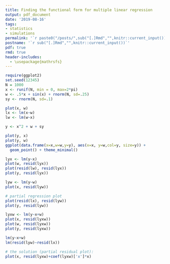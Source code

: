 ```yaml
---
title: Finding the functional form for multiple linear regression
output: pdf_document
date: '2019-08-16'
tags:
- statistics 
- simulations
permalink: '`r paste0("/posts/",sub("[.]Rmd","",knitr::current_input()),"/")`'
postname: '`r sub("[.]Rmd","",knitr::current_input())`'
pdf: true
rmd: true
header-includes:
  - \usepackage{mathrsfs}
---
```


```r
require(ggplot2)
set.seed(12345)
N = 1000
x <- runif(N, min = 0, max=2*pi)
w <- .5*x + sin(x) + rnorm(N, sd=.25)
sy <- rnorm(N, sd=.1)

plot(x, w)
lx <- lm(x~w)
lw <- lm(w~x)

y <- x^2 + w + sy

plot(y, x)
plot(y, w)
ggplot(data.frame(x=x,w=w,y=y), aes(x=x, y=w,col=y, size=y)) + 
  geom_point() + theme_minimal()

lyx <- lm(y~x)
plot(w, resid(lyx))
plot(resid(lw), resid(lyx))
plot(y, resid(lyx))

lyw <- lm(y~w)
plot(x, resid(lyw))

# partial regression plot
plot(resid(lx), resid(lyw))
plot(y, resid(lyw))

lyxw <- lm(y~x+w)
plot(x, resid(lyxw))
plot(w, resid(lyxw))
plot(y, resid(lyxw))

lm(y~x+w)
lm(resid(lyw)~resid(lx))

# the solution (partial residual plot):
plot(x, resid(lyxw)+coef(lyxw)['x']*x)
```
